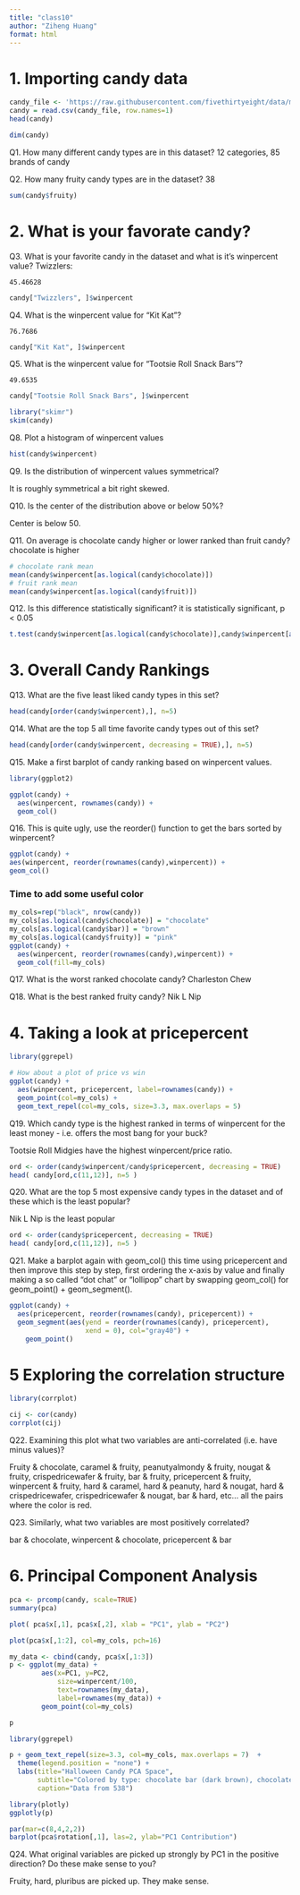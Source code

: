 ```yaml
---
title: "class10"
author: "Ziheng Huang"
format: html
---
```


# 1. Importing candy data

```r
candy_file <- 'https://raw.githubusercontent.com/fivethirtyeight/data/master/candy-power-ranking/candy-data.csv'
candy = read.csv(candy_file, row.names=1)
head(candy)
```

```r
dim(candy)
```

Q1. How many different candy types are in this dataset? 12 categories, 85 brands of candy

Q2. How many fruity candy types are in the dataset? 38

```r
sum(candy$fruity)
```

# 2. What is your favorate candy?

Q3. What is your favorite candy in the dataset and what is it's winpercent value? Twizzlers:

    45.46628

```r
candy["Twizzlers", ]$winpercent
```

Q4. What is the winpercent value for "Kit Kat"?

    76.7686

```r
candy["Kit Kat", ]$winpercent
```

Q5. What is the winpercent value for "Tootsie Roll Snack Bars"?

    49.6535

```r
candy["Tootsie Roll Snack Bars", ]$winpercent
```

```r
library("skimr")
skim(candy)
```

Q8. Plot a histogram of winpercent values

```r
hist(candy$winpercent)
```

Q9. Is the distribution of winpercent values symmetrical?

It is roughly symmetrical a bit right skewed.

Q10. Is the center of the distribution above or below 50%?

Center is below 50.

Q11. On average is chocolate candy higher or lower ranked than fruit candy? chocolate is higher

```r
# chocolate rank mean
mean(candy$winpercent[as.logical(candy$chocolate)])
# fruit rank mean
mean(candy$winpercent[as.logical(candy$fruit)])
```

Q12. Is this difference statistically significant? it is statistically significant, p \< 0.05

```r
t.test(candy$winpercent[as.logical(candy$chocolate)],candy$winpercent[as.logical(candy$fruit)])
```

# 3. Overall Candy Rankings

Q13. What are the five least liked candy types in this set?

```r
head(candy[order(candy$winpercent),], n=5)
```

Q14. What are the top 5 all time favorite candy types out of this set?

```r
head(candy[order(candy$winpercent, decreasing = TRUE),], n=5)
```

Q15. Make a first barplot of candy ranking based on winpercent values.

```r
library(ggplot2)

ggplot(candy) + 
  aes(winpercent, rownames(candy)) +
  geom_col()
```

Q16. This is quite ugly, use the reorder() function to get the bars sorted by winpercent?

```r
ggplot(candy) + 
aes(winpercent, reorder(rownames(candy),winpercent)) +
geom_col()
```

### Time to add some useful color

```r
my_cols=rep("black", nrow(candy))
my_cols[as.logical(candy$chocolate)] = "chocolate"
my_cols[as.logical(candy$bar)] = "brown"
my_cols[as.logical(candy$fruity)] = "pink"
ggplot(candy) + 
  aes(winpercent, reorder(rownames(candy),winpercent)) +
  geom_col(fill=my_cols) 
```

Q17. What is the worst ranked chocolate candy? Charleston Chew

Q18. What is the best ranked fruity candy? Nik L Nip

# 4. Taking a look at pricepercent

```r
library(ggrepel)

# How about a plot of price vs win
ggplot(candy) +
  aes(winpercent, pricepercent, label=rownames(candy)) +
  geom_point(col=my_cols) + 
  geom_text_repel(col=my_cols, size=3.3, max.overlaps = 5)
```

Q19. Which candy type is the highest ranked in terms of winpercent for the least money - i.e. offers the most bang for your buck?

Tootsie Roll Midgies have the highest winpercent/price ratio.

```r
ord <- order(candy$winpercent/candy$pricepercent, decreasing = TRUE)
head( candy[ord,c(11,12)], n=5 )
```

Q20. What are the top 5 most expensive candy types in the dataset and of these which is the least popular?

Nik L Nip is the least popular

```r
ord <- order(candy$pricepercent, decreasing = TRUE)
head( candy[ord,c(11,12)], n=5 )
```

Q21. Make a barplot again with geom_col() this time using pricepercent and then improve this step by step, first ordering the x-axis by value and finally making a so called "dot chat" or "lollipop" chart by swapping geom_col() for geom_point() + geom_segment().

```r
ggplot(candy) +
  aes(pricepercent, reorder(rownames(candy), pricepercent)) +
  geom_segment(aes(yend = reorder(rownames(candy), pricepercent), 
                   xend = 0), col="gray40") +
    geom_point()
```

# 5 Exploring the correlation structure

```r
library(corrplot)
```

```r
cij <- cor(candy)
corrplot(cij)
```

Q22. Examining this plot what two variables are anti-correlated (i.e. have minus values)?

Fruity & chocolate, caramel & fruity, peanutyalmondy & fruity, nougat & fruity, crispedricewafer & fruity, bar & fruity, pricepercent & fruity, winpercent & fruity, hard & caramel, hard & peanuty, hard & nougat, hard & crispedricewafer, crispedricewafer & nougat, bar & hard, etc... all the pairs where the color is red.

Q23. Similarly, what two variables are most positively correlated?

bar & chocolate, winpercent & chocolate, pricepercent & bar

# 6. Principal Component Analysis

```r
pca <- prcomp(candy, scale=TRUE)
summary(pca)
```

```r
plot( pca$x[,1], pca$x[,2], xlab = "PC1", ylab = "PC2")
```

```r
plot(pca$x[,1:2], col=my_cols, pch=16)

```

```r
my_data <- cbind(candy, pca$x[,1:3])
p <- ggplot(my_data) + 
        aes(x=PC1, y=PC2, 
            size=winpercent/100,  
            text=rownames(my_data),
            label=rownames(my_data)) +
        geom_point(col=my_cols)

p
```

```r
library(ggrepel)

p + geom_text_repel(size=3.3, col=my_cols, max.overlaps = 7)  + 
  theme(legend.position = "none") +
  labs(title="Halloween Candy PCA Space",
       subtitle="Colored by type: chocolate bar (dark brown), chocolate other (light brown), fruity (red), other (black)",
       caption="Data from 538")
```

```r
library(plotly)
ggplotly(p)
```

```r
par(mar=c(8,4,2,2))
barplot(pca$rotation[,1], las=2, ylab="PC1 Contribution")
```

Q24. What original variables are picked up strongly by PC1 in the positive direction? Do these make sense to you?

Fruity, hard, pluribus are picked up. They make sense.
